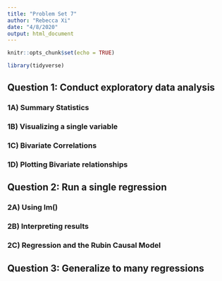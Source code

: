 ```yaml
---
title: "Problem Set 7"
author: "Rebecca Xi"
date: "4/8/2020"
output: html_document
---
```


```r
knitr::opts_chunk$set(echo = TRUE)

library(tidyverse)
```


## Question 1: Conduct exploratory data analysis

### 1A) Summary Statistics

### 1B) Visualizing a single variable

### 1C) Bivariate Correlations

### 1D) Plotting Bivariate relationships




## Question 2: Run a single regression


### 2A) Using lm()

### 2B) Interpreting results

### 2C) Regression and the Rubin Causal Model





## Question 3: Generalize to many regressions




